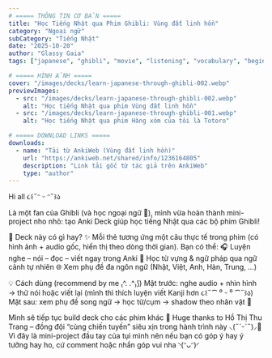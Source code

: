 ```yaml
---
# ===== THÔNG TIN CƠ BẢN =====
title: "Học Tiếng Nhật qua Phim Ghibli: Vùng đất linh hồn"
category: "Ngoại ngữ"
subCategory: "Tiếng Nhật"
date: "2025-10-20"
author: "Glassy Gaia"
tags: ["japanese", "ghibli", "movie", "listening", "vocabulary", "beginner", "intermediate"]

# ===== HÌNH ẢNH =====
cover: "/images/decks/learn-japanese-through-ghibli-002.webp"
previewImages:
  - src: "/images/decks/learn-japanese-through-ghibli-002.webp"
    alt: "Học tiếng Nhật qua phim Vùng đất linh hồn"
  - src: "/images/decks/learn-japanese-through-ghibli-001.webp"
    alt: "Học tiếng Nhật qua phim Hàng xóm của tôi là Totoro"

# ===== DOWNLOAD LINKS =====
downloads:
  - name: "Tải từ AnkiWeb (Vùng đất linh hồn)"
    url: "https://ankiweb.net/shared/info/1236164805"
    description: "Link tải gốc từ tác giả trên AnkiWeb"
    type: "author"
---
```


Hi all ૮꒰˶ᵔ ᵕ ᵔ˶꒱ა

Là một fan của Ghibli (và học ngoại ngữ 🩵), mình vừa hoàn thành mini-project nho nhỏ: tạo Anki Deck giúp học tiếng Nhật qua các bộ phim Ghibli!

💌 Deck này có gì hay?
✨ Mỗi thẻ tương ứng một câu thực tế trong phim (có hình ảnh + audio gốc, hiển thị theo dòng thời gian).
Bạn có thể:
🎧 Luyện nghe – nói – đọc – viết ngay trong Anki
📘 Học từ vựng & ngữ pháp qua ngữ cảnh tự nhiên
🌐 Xem phụ đề đa ngôn ngữ (Nhật, Việt, Anh, Hàn, Trung, …)

💡 Cách dùng (recommend by me ₍^. .^₎⟆)
Mặt trước: nghe audio + nhìn hình → thử nói hoặc viết lại (mình thì thích luyện viết Kanji hơn ૮꒰˶⁀ ⁰ ᵕ ⁰ ⁀˶꒱ა)
Mặt sau: xem phụ đề song ngữ → học từ/cụm → shadow theo nhân vật 🎤

Mình sẽ tiếp tục build deck cho các phim khác 🎥
Huge thanks to Hồ Thị Thu Trang – đồng đội “cùng chiến tuyến” siêu xịn trong hành trình này ⸜(˶ˊᵕˋ˵)⸝💖
Vì đây là mini-project đầu tay của tụi mình nên nếu bạn có góp ý hay ý tưởng hay ho, cứ comment hoặc nhắn góp vui nha ◝(ᵔᴗᵔ)◜
